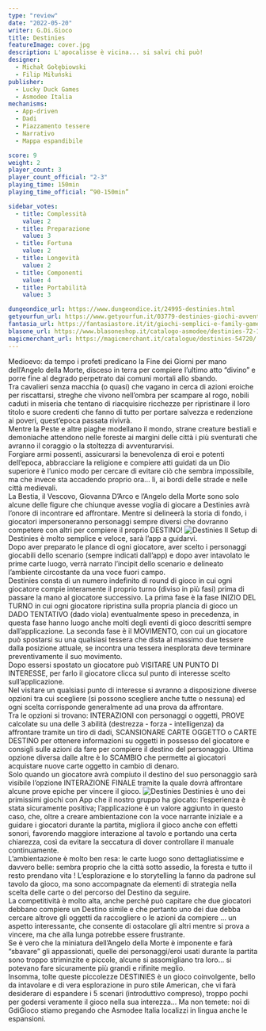 ```yaml
---
type: "review"
date: "2022-05-20"
writer: G.Di.Gioco
title: Destinies
featureImage: cover.jpg
description: L'apocalisse è vicina... si salvi chi può!
designer:
  - Michał Gołębiowski
  - Filip Miłuński
publisher:
  - Lucky Duck Games
  - Asmodee Italia
mechanisms:
  - App-driven
  - Dadi
  - Piazzamento tessere
  - Narrativo
  - Mappa espandibile

score: 9
weight: 2
player_count: 3
player_count_official: "2-3"
playing_time: 150min
playing_time_official: “90-150min”

sidebar_votes:
  - title: Complessità
    value: 2
  - title: Preparazione
    value: 3
  - title: Fortuna
    value: 2
  - title: Longevità
    value: 2
  - title: Componenti
    value: 4
  - title: Portabilità
    value: 3

dungeondice_url: https://www.dungeondice.it/24995-destinies.html
getyourfun_url: https://www.getyourfun.it/03779-destinies-giochi-avventura.html
fantasia_url: https://fantasiastore.it/it/giochi-semplici-e-family-games/11077-destinies.html
blasone_url: https://www.blasoneshop.it/catalogo-asmodee/destinies-72-1728
magicmerchant_url: https://magicmerchant.it/catalogue/destinies-54720/
---
```


<Setting>
  Medioevo: da tempo i profeti predicano la Fine dei Giorni per mano dell’Angelo
  della Morte, disceso in terra per compiere l’ultimo atto “divino” e porre fine
  al degrado perpetrato dai comuni mortali allo sbando.
  <br />
  Tra cavalieri senza macchia (o quasi) che vagano in cerca di azioni eroiche
  per riscattarsi, streghe che vivono nell’ombra per scampare al rogo, nobili
  caduti in miseria che tentano di riacquisire ricchezze per ripristinare il
  loro titolo e suore credenti che fanno di tutto per portare salvezza e
  redenzione ai poveri, quest’epoca passata rivivrà.
  <br />
  Mentre la Peste e altre piaghe modellano il mondo, strane creature bestiali e
  demoniache attendono nelle foreste ai margini delle città i più sventurati che
  avranno il coraggio o la stoltezza di avventurarvisi.
  <br />
  Forgiare armi possenti, assicurarsi la benevolenza di eroi e potenti
  dell’epoca, abbracciare la religione e compiere atti guidati da un Dio
  superiore è l’unico modo per cercare di evitare ciò che sembra impossibile, ma
  che invece sta accadendo proprio ora… lì, ai bordi delle strade e nelle città
  medievali.
  <br />
  La Bestia, il Vescovo, Giovanna D’Arco e l’Angelo della Morte sono solo alcune
  delle figure che chiunque avesse voglia di giocare a Destinies avrà l’onore di
  incontrare ed affrontare. Mentre si delineerà la storia di fondo, i giocatori
  impersoneranno personaggi sempre diversi che dovranno competere con altri per
  compiere il proprio DESTINO!
</Setting>

<img src="./game1.jpg" alt="Destinies" />

<Rules>
  Il Setup di Destinies è molto semplice e veloce, sarà l’app a guidarvi.
  <br />
  Dopo aver preparato le plance di ogni giocatore, aver scelto i personaggi
  giocabili dello scenario (sempre indicati dall’app) e dopo aver intavolato le
  prime carte luogo, verrà narrato l’incipit dello scenario e delineato
  l’ambiente circostante da una voce fuori campo.
  <br />
  Destinies consta di un numero indefinito di round di gioco in cui ogni
  giocatore compie interamente il proprio turno (diviso in più fasi) prima di
  passare la mano al giocatore successivo. La prima fase è la fase INIZIO DEL
  TURNO in cui ogni giocatore ripristina sulla propria plancia di gioco un DADO
  TENTATIVO (dado viola) eventualmente speso in precedenza, in questa fase hanno
  luogo anche molti degli eventi di gioco descritti sempre dall’applicazione. La
  seconda fase è il MOVIMENTO, con cui un giocatore può spostarsi su una
  qualsiasi tessera che dista al massimo due tessere dalla posizione attuale, se
  incontra una tessera inesplorata deve terminare preventivamente il suo
  movimento.
  <br />
  Dopo essersi spostato un giocatore può VISITARE UN PUNTO DI INTERESSE, per
  farlo il giocatore clicca sul punto di interesse scelto sull’applicazione.
  <br />
  Nel visitare un qualsiasi punto di interesse si avranno a disposizione diverse
  opzioni tra cui scegliere (si possono scegliere anche tutte o nessuna) ed ogni
  scelta corrisponde generalmente ad una prova da affrontare.
  <br />
  Tra le opzioni si trovano: INTERAZIONI con personaggi o oggetti, PROVE
  calcolate su una delle 3 abilità (destrezza - forza - intelligenza) da
  affrontare tramite un tiro di dadi, SCANSIONARE CARTE OGGETTO o CARTE DESTINO
  per ottenere informazioni su oggetti in possesso del giocatore e consigli
  sulle azioni da fare per compiere il destino del personaggio. Ultima opzione
  diversa dalle altre è lo SCAMBIO che permette ai giocatori acquistare nuove
  carte oggetto in cambio di denaro.
  <br />
  Solo quando un giocatore avrà compiuto il destino del suo personaggio sarà
  visibile l’opzione INTERAZIONE FINALE tramite la quale dovrà affrontare alcune
  prove epiche per vincere il gioco.
</Rules>

<img src="./game2.jpg" alt="Destinies" />

<Feedback>
  Destinies è uno dei primissimi giochi con App che il nostro gruppo ha giocato:
  l’esperienza è stata sicuramente positiva; l’applicazione è un valore aggiunto
  in questo caso, che, oltre a creare ambientazione con la voce narrante
  iniziale e a guidare i giocatori durante la partita, migliora il gioco anche
  con effetti sonori, favorendo maggiore interazione al tavolo e portando una
  certa chiarezza, così da evitare la seccatura di dover controllare il manuale
  continuamente.
  <br />
  L’ambientazione è molto ben resa: le carte luogo sono dettagliatissime e
  davvero belle: sembra proprio che la città sotto assedio, la foresta e tutto
  il resto prendano vita ! L’esplorazione e lo storytelling la fanno da padrone
  sul tavolo da gioco, ma sono accompagnate da elementi di strategia nella
  scelta delle carte o del percorso del Destino da seguire.
  <br />
  La competitività è molto alta, anche perché può capitare che due giocatori
  debbano compiere un Destino simile e che pertanto uno dei due debba cercare
  altrove gli oggetti da raccogliere o le azioni da compiere … un aspetto
  interessante, che consente di ostacolare gli altri mentre si prova a vincere,
  ma che alla lunga potrebbe essere frustrante.
  <br />
  Se è vero che la miniatura dell’Angelo della Morte è imponente e farà
  “sbavare” gli appassionati, quelle dei personaggi/eroi usati durante la
  partita sono troppo striminzite e piccole, alcune si assomigliano tra loro… si
  potevano fare sicuramente più grandi e rifinite meglio.
  <br />
  Insomma, tolte queste piccolezze DESTINIES è un gioco coinvolgente, bello da
  intavolare e di vera esplorazione in puro stile American, che vi farà
  desiderare di espandere i 5 scenari (introduttivo compreso), troppo pochi per
  godersi veramente il gioco nella sua interezza… Ma non temete: noi di GdiGioco
  stiamo pregando che Asmodee Italia localizzi in lingua anche le espansioni.
</Feedback>

<Instagram id="Cdxt0fXjbXl" />
